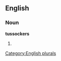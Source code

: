 
==English==

===Noun===
'''tussockers'''

# {{plural of|[[tussocker]]}}

[[Category:English plurals]]